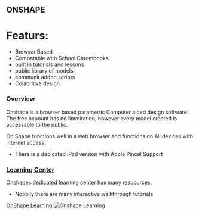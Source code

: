 ## ONSHAPE

# Featurs:

- Browser Based 
- Compatable with School Chrombooks
- built in tutorials and lessons
- public library of models
- communit addon scripts
- Colabritive design
### Overview 

Onshape is a browser based parametric Computer aided design software. 
The free acoount has no limmitation, however every model created is accessable to the public. 

On Shape functions well in a web browser and functions on All devices with internet access. 
- There is a dedicated iPad version with Apple Pincel Support

### [Learning Center](https://learn.onshape.com/?hostDomain=cad&scrlybrkr=cc5ce380)

Onshapes dedicated learning center has many resuources. 
- Notiblly there are many interactive walkthrough tutorials  

[OnShape Learning](https://learn.onshape.com/catalog?scrlybrkr=cc5ce380)
![Onshape Learning](public/cad/chrome_veRMdoRlAp.gif)




